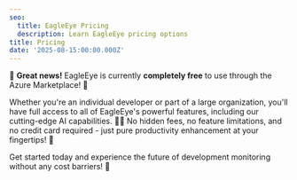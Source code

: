 ```yaml
---
seo:
  title: EagleEye Pricing
  description: Learn EagleEye pricing options
title: Pricing
date: '2025-08-15:00:00.000Z'
---
```


🎉 **Great news!** EagleEye is currently **completely free** to use through the Azure Marketplace! 🚀 

Whether you're an individual developer or part of a large organization, you'll have full access to all of EagleEye's powerful features, including our cutting-edge AI capabilities. 🤖✨ No hidden fees, no feature limitations, and no credit card required - just pure productivity enhancement at your fingertips! 💪

Get started today and experience the future of development monitoring without any cost barriers! 🌟

